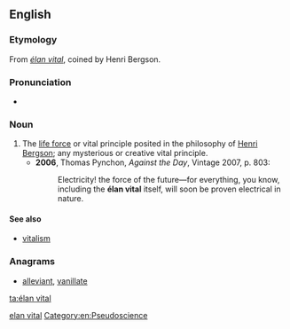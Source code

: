 ==English==

===Etymology===
From {{etyl|fr|en}} ''[[#French|élan vital]]'', coined by Henri Bergson.

===Pronunciation===
* {{a|French}} {{IPA|/elɑ̃ vital/|lang=en}}

===Noun===
{{en-noun|-}}

# The [[life force]] or vital principle posited in the philosophy of [[w:Henri Bergson|Henri Bergson]]; any mysterious or creative vital principle.
#* '''2006''', Thomas Pynchon, ''Against the Day'', Vintage 2007, p. 803:
#*: Electricity! the force of the future—for everything, you know, including the '''élan vital''' itself, will soon be proven electrical in nature.

====See also====
* [[vitalism]]

===Anagrams===
* [[alleviant#English|alleviant]], [[vanillate#English|vanillate]]

[[Category:English terms spelled with É|elan vital]]
[[Category:en:Pseudoscience]]

[[ta:élan vital]]